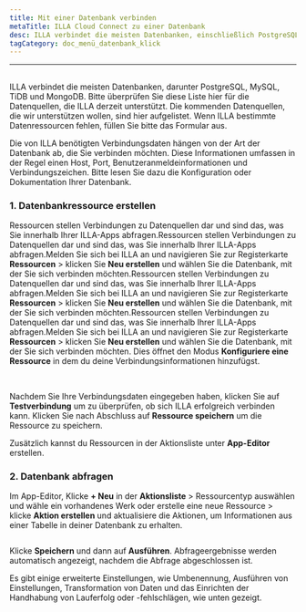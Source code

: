 ```yaml
---
title: Mit einer Datenbank verbinden
metaTitle: ILLA Cloud Connect zu einer Datenbank
desc: ILLA verbindet die meisten Datenbanken, einschließlich PostgreSQL, MySQL, TiDB und MongoDB
tagCategory: doc_menü_datenbank_klick
---
```


* * *

## <Heading hidden>Mit einer Datenbank verbinden</Heading>

ILLA verbindet die meisten Datenbanken, darunter PostgreSQL, MySQL, TiDB und MongoDB. Bitte überprüfen Sie diese Liste hier für die Datenquellen, die ILLA derzeit unterstützt. Die kommenden Datenquellen, die wir unterstützen wollen, sind hier aufgelistet. Wenn ILLA bestimmte Datenressourcen fehlen, füllen Sie bitte das Formular aus.

Die von ILLA benötigten Verbindungsdaten hängen von der Art der Datenbank ab, die Sie verbinden möchten. Diese Informationen umfassen in der Regel einen Host, Port, Benutzeranmeldeinformationen und Verbindungszeichen. Bitte lesen Sie dazu die Konfiguration oder Dokumentation Ihrer Datenbank.

### 1.  Datenbankressource erstellen

Ressourcen stellen Verbindungen zu Datenquellen dar und sind das, was Sie innerhalb Ihrer ILLA-Apps abfragen.Ressourcen stellen Verbindungen zu Datenquellen dar und sind das, was Sie innerhalb Ihrer ILLA-Apps abfragen.Melden Sie sich bei ILLA an und navigieren Sie zur Registerkarte **Ressourcen** > klicken Sie **Neu erstellen** und wählen Sie die Datenbank, mit der Sie sich verbinden möchten.Ressourcen stellen Verbindungen zu Datenquellen dar und sind das, was Sie innerhalb Ihrer ILLA-Apps abfragen.Melden Sie sich bei ILLA an und navigieren Sie zur Registerkarte **Ressourcen** > klicken Sie **Neu erstellen** und wählen Sie die Datenbank, mit der Sie sich verbinden möchten.Ressourcen stellen Verbindungen zu Datenquellen dar und sind das, was Sie innerhalb Ihrer ILLA-Apps abfragen.Melden Sie sich bei ILLA an und navigieren Sie zur Registerkarte **Ressourcen** > klicken Sie **Neu erstellen** und wählen Sie die Datenbank, mit der Sie sich verbinden möchten. Dies öffnet den Modus **Konfiguriere eine Ressource** in dem du deine Verbindungsinformationen hinzufügst.

<img
  src='https://cdn.illacloud.com/official-website/img/docs/connect/connect-database/resources.png'
  alt=""
/>
<img
  src='https://cdn.illacloud.com/official-website/img/docs/connect/connect-database/config.png'
  alt=""
/>

Nachdem Sie Ihre Verbindungsdaten eingegeben haben, klicken Sie auf **Testverbindung** um zu überprüfen, ob sich ILLA erfolgreich verbinden kann. Klicken Sie nach Abschluss auf **Ressource speichern** um die Ressource zu speichern.

Zusätzlich kannst du Ressourcen in der Aktionsliste unter **App-Editor** erstellen.

### 2.  Datenbank abfragen

Im App-Editor, Klicke **+ Neu** in der **Aktionsliste** > Ressourcentyp auswählen und wähle ein vorhandenes Werk oder erstelle eine neue Ressource > klicke **Aktion erstellen** und aktualisiere die Aktionen, um Informationen aus einer Tabelle in deiner Datenbank zu erhalten.

<img
  src='https://cdn.illacloud.com/official-website/img/docs/connect/connect-database/action.png'
  alt=""
/>

Klicke **Speichern** und dann auf **Ausführen**. Abfrageergebnisse werden automatisch angezeigt, nachdem die Abfrage abgeschlossen ist.

Es gibt einige erweiterte Einstellungen, wie Umbenennung, Ausführen von Einstellungen, Transformation von Daten und das Einrichten der Handhabung von Lauferfolg oder -fehlschlägen, wie unten gezeigt.

<img
  src='https://cdn.illacloud.com/official-website/img/docs/connect/connect-database/run.png'
  alt=""
/>
